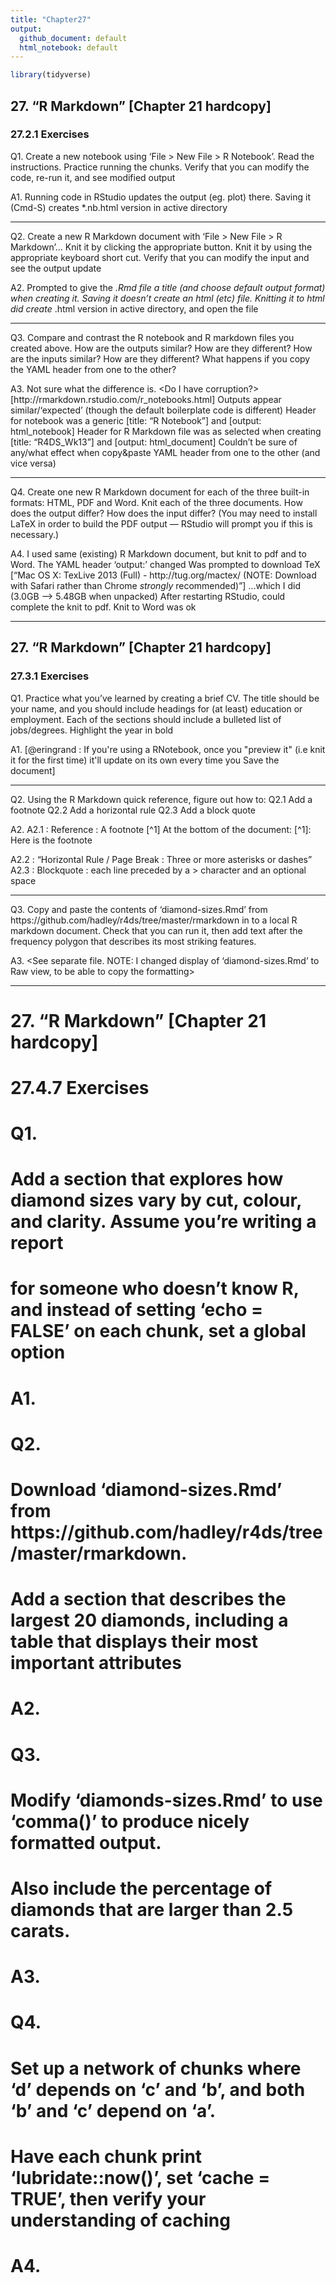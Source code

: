 ```yaml
---
title: "Chapter27"
output:
  github_document: default
  html_notebook: default
---
```


```r
library(tidyverse)
```


## 27. "R Markdown" [Chapter 21 hardcopy]
### 27.2.1 Exercises

Q1.
Create a new notebook using 'File > New File > R Notebook'. Read the instructions. Practice running the chunks.
Verify that you can modify the code, re-run it, and see modified output

A1. <See separate file>
Running code in RStudio updates the output (eg. plot) there. Saving it (Cmd-S) creates *.nb.html version in active directory

-----------

Q2.
Create a new R Markdown document with 'File > New File > R Markdown'… Knit it by clicking the appropriate button.
Knit it by using the appropriate keyboard short cut. Verify that you can modify the input and see the output update

A2. <See separate file>
Prompted to give the *.Rmd file a title (and choose default output format) when creating it. Saving it doesn't create an html (etc) file. Knitting it to html did create *.html version in active directory, and open the file

-----------

Q3.
Compare and contrast the R notebook and R markdown files you created above.
How are the outputs similar? How are they different?
How are the inputs similar? How are they different?
What happens if you copy the YAML header from one to the other?

A3.
Not sure what the difference is. <Do I have corruption?> [http://rmarkdown.rstudio.com/r_notebooks.html]
Outputs appear similar/'expected' (though the default boilerplate code is different)
Header for notebook was a generic [title: "R Notebook"] and [output: html_notebook]
Header for R Markdown file was as selected when creating [title: "R4DS_Wk13"] and [output: html_document]
Couldn't be sure of any/what effect when copy&paste YAML header from one to the other (and vice versa)

-----------

Q4.
Create one new R Markdown document for each of the three built-in formats: HTML, PDF and Word.
Knit each of the three documents. How does the output differ? How does the input differ?
(You may need to install LaTeX in order to build the PDF output — RStudio will prompt you if this is necessary.)

A4. <See separate files>
I used same (existing) R Markdown document, but knit to pdf and to Word. The YAML header 'output:' changed
Was prompted to download TeX ["Mac OS X: TexLive 2013 (Full) - http://tug.org/mactex/
(NOTE: Download with Safari rather than Chrome _strongly_ recommended)"] ...which I did (3.0GB --> 5.48GB when unpacked)
After restarting RStudio, could complete the knit to pdf. Knit to Word was ok


-----------

## 27. "R Markdown" [Chapter 21 hardcopy]
### 27.3.1 Exercises

Q1.
Practice what you’ve learned by creating a brief CV. The title should be your name, and you should include headings for (at least) education or employment. Each of the sections should include a bulleted list of jobs/degrees. Highlight the year in bold

A1. <See separate file>
[@eringrand : If you're using a RNotebook, once you "preview it" (i.e knit it for the first time) it'll update on its own every time you Save the document]

-----------

Q2.
Using the R Markdown quick reference, figure out how to:
Q2.1 Add a footnote
Q2.2 Add a horizontal rule
Q2.3 Add a block quote

A2. <ALSO see separate file>
A2.1 :
Reference : A footnote [^1]
At the bottom of the document: [^1]: Here is the footnote

A2.2 : "Horizontal Rule / Page Break : Three or more asterisks or dashes"
A2.3 : Blockquote : each line preceded by a > character and an optional space

-----------

Q3.
Copy and paste the contents of 'diamond-sizes.Rmd' from https://github.com/hadley/r4ds/tree/master/rmarkdown in to a local R markdown document. Check that you can run it, then add text after the frequency polygon that describes its most striking features.

A3. <See separate file. NOTE: I changed display of 'diamond-sizes.Rmd' to Raw view, to be able to copy the formatting>


-----------

# 27. "R Markdown" [Chapter 21 hardcopy]
# 27.4.7 Exercises
  
# Q1.
# Add a section that explores how diamond sizes vary by cut, colour, and clarity. Assume you’re writing a report
# for someone who doesn’t know R, and instead of setting 'echo = FALSE' on each chunk, set a global option

# A1.


# Q2.
# Download 'diamond-sizes.Rmd' from https://github.com/hadley/r4ds/tree/master/rmarkdown.
# Add a section that describes the largest 20 diamonds, including a table that displays their most important attributes

# A2.


# Q3.
# Modify 'diamonds-sizes.Rmd' to use 'comma()' to produce nicely formatted output.
# Also include the percentage of diamonds that are larger than 2.5 carats.

# A3.


# Q4.
# Set up a network of chunks where 'd' depends on 'c' and 'b', and both 'b' and 'c' depend on 'a'.
# Have each chunk print 'lubridate::now()', set 'cache = TRUE', then verify your understanding of caching

# A4.

